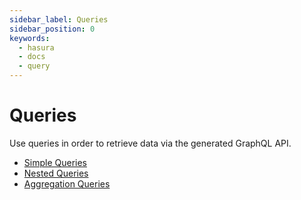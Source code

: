 ```yaml
---
sidebar_label: Queries
sidebar_position: 0
keywords:
  - hasura
  - docs
  - query
---
```


# Queries

Use queries in order to retrieve data via the generated GraphQL API.

- [Simple Queries](./simple-queries.mdx)
- [Nested Queries](./nested-queries.mdx)
- [Aggregation Queries](./aggregation-queries.mdx)